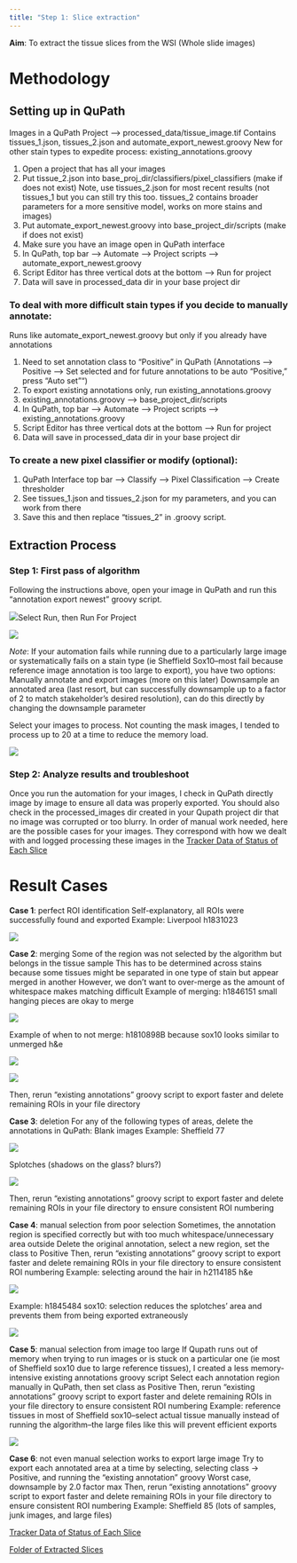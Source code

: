 ```yaml
---
title: "Step 1: Slice extraction"
---
```


**Aim**: To extract the tissue slices from the WSI (Whole slide images)

# **Methodology** 

## Setting up in QuPath

Images in a QuPath Project --\> processed_data/tissue_image.tif Contains
tissues_1.json, tissues_2.json and automate_export_newest.groovy New for
other stain types to expedite process: existing_annotations.groovy

1.  Open a project that has all your images
2.  Put tissue_2.json into base_proj_dir/classifiers/pixel_classifiers
    (make if does not exist) Note, use tissues_2.json for most recent
    results (not tissues_1 but you can still try this too. tissues_2
    contains broader parameters for a more sensitive model, works on
    more stains and images)
3.  Put automate_export_newest.groovy into base_project_dir/scripts
    (make if does not exist)
4.  Make sure you have an image open in QuPath interface
5.  In QuPath, top bar --\> Automate --\> Project scripts --\>
    automate_export_newest.groovy
6.  Script Editor has three vertical dots at the bottom --\> Run for
    project
7.  Data will save in processed_data dir in your base project dir

### To deal with more difficult stain types if you decide to manually annotate:

 Runs like automate_export_newest.groovy but only if you already have annotations

1.  Need to set annotation class to "Positive" in QuPath (Annotations
    --\> Positive --\> Set selected and for future annotations to be
    auto "Positive," press "Auto set"")
2.  To export existing annotations only, run existing_annotations.groovy
3.  existing_annotations.groovy --\> base_project_dir/scripts
4.  In QuPath, top bar --\> Automate --\> Project scripts --\>
    existing_annotations.groovy
5.  Script Editor has three vertical dots at the bottom --\> Run for
    project
6.  Data will save in processed_data dir in your base project dir

### To create a new pixel classifier or modify (optional):

1.  QuPath Interface top bar --\> Classify --\> Pixel Classification
    --\> Create thresholder
2.  See tissues_1.json and tissues_2.json for my parameters, and you can
    work from there
3.  Save this and then replace "tissues_2" in .groovy script.

## Extraction Process

### Step 1: First pass of algorithm

Following the instructions above, open your image in QuPath and run this
“annotation export newest” groovy script.

![](step%201%20images/step_1_image_1.png)Select Run, then Run For
Project

![](step%201%20images/step_1_image_2.png)

*Note*: If your automation fails while running due to a particularly
large image or systematically fails on a stain type (ie Sheffield
Sox10–most fail because reference image annotation is too large to
export), you have two options: Manually annotate and export images (more
on this later) Downsample an annotated area (last resort, but can
successfully downsample up to a factor of 2 to match stakeholder’s
desired resolution), can do this directly by changing the downsample
parameter

Select your images to process. Not counting the mask images, I tended to
process up to 20 at a time to reduce the memory load.

![](step%201%20images/step_1_image_3.png)

### Step 2: Analyze results and troubleshoot

Once you run the automation for your images, I check in QuPath directly
image by image to ensure all data was properly exported. You should also
check in the processed_images dir created in your Qupath project dir
that no image was corrupted or too blurry. In order of manual work
needed, here are the possible cases for your images. They correspond
with how we dealt with and logged processing these images in the
[Tracker Data of Status of Each
Slice](https://nuwildcat-my.sharepoint.com/:x:/r/personal/akl0407_ads_northwestern_edu/_layouts/15/Doc.aspx?sourcedoc=%7B7050DB24-1558-4042-BF99-C6B17BBAF84D%7D&file=data_uploaded_tracker.xlsx&action=default&mobileredirect=true)

# Result Cases

**Case 1**: perfect ROI identification Self-explanatory, all ROIs were
successfully found and exported Example: Liverpool h1831023

![](step%201%20images/step_1_image_4.png){fig-align="center"}

**Case 2**: merging Some of the region was not selected by the algorithm
but belongs in the tissue sample This has to be determined across stains
because some tissues might be separated in one type of stain but appear
merged in another However, we don’t want to over-merge as the amount of
whitespace makes matching difficult Example of merging: h1846151 small
hanging pieces are okay to merge

![](step%201%20images/step_1_image_5.png)

Example of when to not merge: h1810898B because sox10 looks similar to
unmerged h&e

![](step%201%20images/step_1_image_6.png)

![](step%201%20images/step_1_image_7.png)

Then, rerun “existing annotations” groovy script to export faster and
delete remaining ROIs in your file directory

**Case 3**: deletion For any of the following types of areas, delete the
annotations in QuPath: Blank images Example: Sheffield 77

![](step%201%20images/step_1_image_8.png)

Splotches (shadows on the glass? blurs?)

![](step%201%20images/step_1_image_9.png)

Then, rerun “existing annotations” groovy script to export faster and
delete remaining ROIs in your file directory to ensure consistent ROI
numbering

**Case 4**: manual selection from poor selection Sometimes, the
annotation region is specified correctly but with too much
whitespace/unnecessary area outside Delete the original annotation,
select a new region, set the class to Positive Then, rerun “existing
annotations” groovy script to export faster and delete remaining ROIs in
your file directory to ensure consistent ROI numbering Example:
selecting around the hair in h2114185 h&e

![](step%201%20images/step_1_image_10.png)

Example: h1845484 sox10: selection reduces the splotches’ area and
prevents them from being exported extraneously

![](step%201%20images/step_1_image_11.png)

**Case 5**: manual selection from image too large If Qupath runs out of
memory when trying to run images or is stuck on a particular one (ie
most of Sheffield sox10 due to large reference tissues), I created a
less memory-intensive existing annotations groovy script Select each
annotation region manually in QuPath, then set class as Positive Then,
rerun “existing annotations” groovy script to export faster and delete
remaining ROIs in your file directory to ensure consistent ROI numbering
Example: reference tissues in most of Sheffield sox10–select actual
tissue manually instead of running the algorithm–the large files like
this will prevent efficient exports

![](step%201%20images/step_1_image_12.png)

**Case 6**: not even manual selection works to export large image Try to
export each annotated area at a time by selecting, selecting class →
Positive, and running the “existing annotation” groovy Worst case,
downsample by 2.0 factor max Then, rerun “existing annotations” groovy
script to export faster and delete remaining ROIs in your file directory
to ensure consistent ROI numbering Example: Sheffield 85 (lots of
samples, junk images, and large files)

[Tracker Data of Status of Each
Slice](https://nuwildcat-my.sharepoint.com/:x:/r/personal/akl0407_ads_northwestern_edu/_layouts/15/Doc.aspx?sourcedoc=%7B7050DB24-1558-4042-BF99-C6B17BBAF84D%7D&file=data_uploaded_tracker.xlsx&action=default&mobileredirect=true)

[Folder of Extracted
Slices](https://nuwildcat-my.sharepoint.com/personal/akl0407_ads_northwestern_edu/_layouts/15/onedrive.aspx?id=%2Fpersonal%2Fakl0407%5Fads%5Fnorthwestern%5Fedu%2FDocuments%2FSTAT390%2FProcessed%20data%20%28slices%20extracted%29&ga=1)
